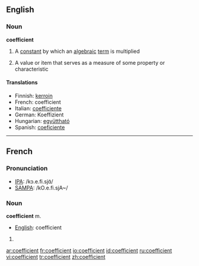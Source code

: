 ==English==

===Noun===
'''coefficient'''

# {{algebra}} A [[constant]] by which an [[algebraic]] [[term]] is multiplied
# A value or item that serves as a measure of some property or characteristic 

====Translations====
*Finnish: [[kerroin]]
*French: coefficient {{m}}
*Italian: [[coefficiente]] {{m}}
*German: Koeffizient {{m}}
*Hungarian: [[együttható]]
*Spanish: [[coeficiente]] {{m}}

----

==French==

===Pronunciation===
*[[w:IPA|IPA]]: /kɔ.e.fi.sjɑ̃/
*[[w:SAMPA|SAMPA]]: /kO.e.fi.sjA~/

===Noun===
'''coefficient''' m.

*[[English]]: coefficient

# {{defn|French}}

[[ar:coefficient]]
[[fr:coefficient]]
[[io:coefficient]]
[[id:coefficient]]
[[ru:coefficient]]
[[vi:coefficient]]
[[tr:coefficient]]
[[zh:coefficient]]